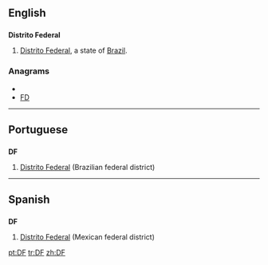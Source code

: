 ==English==
==={{abbreviation}}===
'''Distrito Federal'''
#[[Distrito Federal]], a state of [[Brazil]].

===Anagrams===
* {{alphagram|df}}
* [[FD#English|FD]]


----
==Portuguese==

==={{abbreviation|Portuguese}}===
'''DF'''

# [[Distrito Federal]] (Brazilian federal district)

----

==Spanish==

==={{abbreviation|Spanish}}===
'''DF'''

# [[Distrito Federal]] (Mexican federal district)

[[pt:DF]]
[[tr:DF]]
[[zh:DF]]